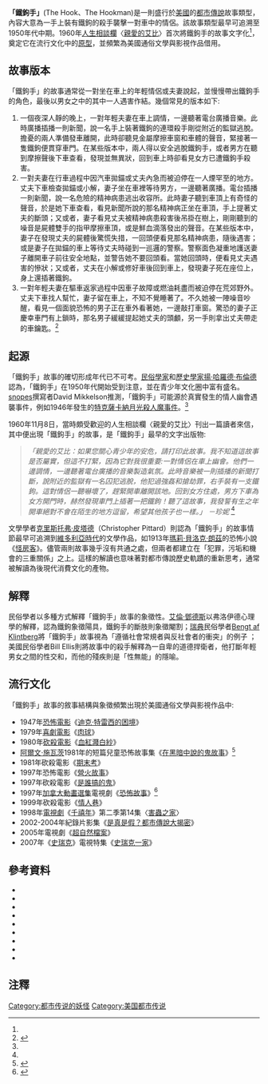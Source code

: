'''「鐵鉤手」'''(The Hook、The Hookman{{Sfn|Brunvand|2003|p=49}})是一則盛行於[[美國|美國]]的[[都市傳說|都市傳說]]故事類型，內容大意為一手上裝有鐵鉤的殺手襲擊一對車中的情侶。該故事類型最早可追溯至1950年代中期。1960年[https://en.wikipedia.org/wiki/Advice_column 人生相談欄]〈[https://en.wikipedia.org/wiki/Dear_Abby 親愛的艾比]〉首次將鐵鉤手的故事文字化<ref name=snopes/>，奠定它在流行文化中的[[原型|原型]]，並頻繁為美國通俗文學與影視作品借用。

==故事版本==
「鐵鉤手」的故事通常從一對坐在車上的年輕情侶或夫妻說起，並慢慢帶出鐵鉤手的角色，最後以男女之中的其中一人遇害作結。幾個常見的版本如下:

#一個夜深人靜的晚上，一對年輕夫妻在車上調情，一邊聽著電台廣播音樂。此時廣播插播一則新聞，說一名手上裝著鐵鉤的連環殺手剛從附近的監獄逃脫。擔憂的兩人準備發車離開，此時卻聽見金屬摩擦車窗和車體的聲音，緊接著一隻鐵鉤便貫穿車門。在某些版本中，兩人得以安全逃脫鐵鉤手，或者男方在聽到摩擦聲後下車查看，發現並無異狀，回到車上時卻看見女方已遭鐵鉤手殺害。
#一對夫妻在行車過程中因汽車拋錨或丈夫內急而被迫停在一人煙罕至的地方。丈夫下車檢查拋錨或小解，妻子坐在車裡等待男方，一邊聽著廣播。電台插播一則新聞，說一名危險的精神病患逃出收容所。此時妻子聽到車頂上有奇怪的聲音，於是她下車查看，看見新聞所說的那名精神病正坐在車頂，手上提著丈夫的斷頭；又或者，妻子看見丈夫被精神病患殺害後吊掛在樹上，剛剛聽到的噪音是屍體雙手的指甲摩擦車頂，或是鮮血滴落發出的聲音。在某些版本中，妻子在發現丈夫的屍體後驚慌失措，一回頭便看見那名精神病患，隨後遇害；或是妻子在拋錨的車上等待丈夫時碰到一巡邏的警察。警察面色凝重地護送妻子離開車子前往安全地點，並警告她不要回頭看。當她回頭時，便看見丈夫遇害的慘狀；又或者，丈夫在小解或修好車後回到車上，發現妻子死在座位上，身上還插著鐵鉤。
#一對年輕夫妻在驅車返家過程中因車子故障或燃油耗盡而被迫停在荒郊野外。丈夫下車找人幫忙，妻子留在車上，不知不覺睡著了。不久她被一陣噪音吵醒，看見一個面貌恐怖的男子正在車外看著她，一邊敲打車窗。驚恐的妻子正慶幸車門有上鎖時，那名男子緩緩提起她丈夫的頭顱，另一手則拿出丈夫帶走的車鑰匙。<ref name=snopes>{{cite web | url = https://www.snopes.com/fact-check/the-hook/ | title = The Hook:An escaped killer interrupts a young couple's make-out session. | last = Mikkelson | first = David | date = 2 December 1998 | website = snopes.com | access-date = 11 July 2019}}</ref>

==起源==
「鐵鉤手」故事的確切形成年代已不可考。[[民俗學家|民俗學家]]和[[歷史學家|歷史學家]][https://en.wikipedia.org/wiki/Jan_Harold_Brunvand 揚·哈羅德·布倫德]認為，「鐵鉤手」在1950年代開始受到注意，並在青少年文化圈中富有盛名。[[snopes|snopes]]撰寫者David Mikkelson推測，「鐵鉤手」可能源於真實發生的情人幽會遇襲事件，例如1946年發生的[[特克薩卡納月光殺人魔事件|特克薩卡納月光殺人魔事件]]。<ref name=snopes/>

1960年11月8日，當時頗受歡迎的人生相談欄〈親愛的艾比〉刊出一篇讀者來信，其中便出現「鐵鉤手」的故事，是「鐵鉤手」最早的文字出版物:


<blockquote>''「親愛的艾比：如果您關心青少年的安危，請打印此故事。我不知道這故事是否屬實，但這不打緊，因為它對我很重要:一對情侶在車上幽會。他們一邊調情，一邊聽著電台廣播的音樂製造氣氛。此時音樂被一則插播的新聞打斷，說附近的監獄有一名囚犯逃脫，他犯過強姦和搶劫罪，右手裝有一支鐵鉤。這對情侶一聽嚇壞了，趕緊開車離開該地。回到女方住處，男方下車為女方開門時，赫然發現車門上插著一把鐵鉤！聽了這故事，我發誓有生之年開車絕對不會在陌生的地方逗留，希望其他孩子也一樣。」 －珍妮''  <ref name=snopes/>{{Sfn|Brunvand|2003|pages=48–49}}</blockquote>

文學學者[[克里斯托弗·皮塔德|克里斯托弗·皮塔德]]（Christopher Pittard）則認為「鐵鉤手」的故事情節最早可追溯到[[維多利亞時代|維多利亞時代]]的文學作品，如1913年[[瑪莉·貝洛克·朗茲|瑪莉·貝洛克·朗茲]]的恐怖小說《[https://en.wikipedia.org/wiki/The_Lodger_(novel) 怪房客]》。儘管兩則故事幾乎沒有共通之處，但兩者都建立在「犯罪，污垢和機會的三重關係」之上。這樣的解讀也意味著對都市傳說歷史軌蹟的重新思考，通常被解讀為後現代消費文化的產物。{{Sfn|Pittard|2011|p=188}}

==解釋==
民俗學者以多種方式解釋「鐵鉤手」故事的象徵性。[https://en.wikipedia.org/wiki/Alan_Dundes 艾倫·鄧德斯]以弗洛伊德心理學的解釋，認為鐵鉤象徵陽具，鐵鉤手的斷肢則象徵閹割{{Sfn|Brunvand|2003|pages=50–51}}；[[瑞典|瑞典]]民俗學者[https://en.wikipedia.org/wiki/Bengt_af_Klintberg Bengt af Klintberg]將「鐵鉤手」故事視為「遵循社會常規者與反社會者的衝突」的例子{{Sfn|Brunvand|2001|pages=200–201}}
；美國民俗學者Bill Ellis則將故事中的殺手解釋為一自卑的道德捍衛者，他打斷年輕男女之間的性交和，而他的殘疾則是「性無能」的隱喻。{{Sfn|Ellis|1987|pages=31–60}} 

==流行文化==
「鐵鉤手」故事的敘事結構與象徵頻繁出現於美國通俗文學與影視作品中:
*1947年[[恐怖電影|恐怖電影]]《[https://en.wikipedia.org/wiki/Dick_Tracy%27s_Dilemma 迪克·特雷西的困境]》
*1979年[[喜劇電影|喜劇電影]]《[https://en.wikipedia.org/wiki/Meatballs_(film) 肉球]》
*1980年[[砍殺電影|砍殺電影]]《[[血紅濺白紗|血紅濺白紗]]》
*[[阿爾文·施瓦茨|阿爾文·施瓦茨]]1981年的短篇兒童恐怖故事集《[[在黑暗中說的鬼故事_(童書)|在黑暗中說的鬼故事]]》<ref>{{cite web | url =https://www.geek.com/geek-cetera/11-of-the-scariest-stories-to-tell-in-the-dark-1635643/ | title = 11 of the scariest stories to tell in the dark | last = Dietsch | first =T.J. | date =30 October 2015 | website = geek.com | access-date = 11 July 2019 | quote = Another widespread urban legend from the 80s and 90s, “High Beams” follows the misadventures of a young woman who seems to be in danger from the man driving the truck behind her car.}}</ref>
*1981年砍殺電影《[https://en.wikipedia.org/wiki/Final_Exam_(1981_film) 期末考]》
*1997年恐怖電影《[https://en.wikipedia.org/wiki/Campfire_Tales_(1997_film) 營火故事]》
*1997年砍殺電影《[[是誰搞的鬼|是誰搞的鬼]]》
*1997年[[加拿大|加拿大]][[動畫|動畫]][[選集|選集]]電視劇《[https://en.wikipedia.org/wiki/Freaky_Stories 恐怖故事]》<ref>{{cite book |last1=de Vos |first1=Gail |title=What Happens Next? Contemporary Urban Legends and Popular Culture |date=2012 |publisher=ABC-CLIO |page=11}}</ref>
*1999年砍殺電影《[https://en.wikipedia.org/wiki/Lovers_Lane_(1999_film) 情人巷]》
*1998年[[電視劇|電視劇]]《[https://en.wikipedia.org/wiki/Millennium_(TV_series) 千禧年]》第二季第14集〈[https://en.wikipedia.org/wiki/The_Pest_House 害蟲之家]〉
*2002-2004年紀錄片影集《[https://en.wikipedia.org/wiki/Mostly_True_Stories%3F:_Urban_Legends_Revealed 是真是假？都市傳說大揭密]》
*2005年電視劇《[[超自然檔案|超自然檔案]]》
*2007年《[[史瑞克|史瑞克]]》電視特集《[https://en.wikipedia.org/wiki/Shrek_the_Halls 史瑞克一家]》

==參考資料==
*{{cite book| last=Armstrong| first=Kent Bryon| year=2003| title=Slasher Films: An International Filmography, 1960 Through 2001 |publisher=McFarland| isbn=978-0-786-41462-8 |ref=harv}}
*{{cite book|last=Brunvand|first= Jan Harold |author-link=Jan Harold Brunvand|title=The Vanishing Hitchhiker: American Urban Legends & Their Meanings| location=New York|publisher= W.W. Norton & Company| date=December 17, 2003|  ref=harv}}  
*{{cite book|last=Brunvand|first= Jan Harold |author-link=Jan Harold Brunvand|title=Encyclopedia of Urban Legends | location=New York|publisher= W.W. Norton & Company|year=2001| ref=harv | url=https://books.google.com/books?id=9xOb-19lXx8C&printsec=frontcover&dq=Encyclopedia+of+Urban+Legends&hl=en&sa=X&ved=0ahUKEwiAsKeUofLSAhUi94MKHRXcAeIQ6AEIHDAA#v=onepage&q=Encyclopedia%20of%20Urban%20Legends&f=false | isbn=978-1-59884-720-8}}  
*{{cite book|last=Brunvand|first=Jan Harold|author-link=Jan Harold Brunvand|title=Be Afraid, Be Very Afraid: The Book of Scary Urban Legends|location=New York|publisher=W.W. Norton & Company|year=2004|ref=harv|isbn=978-0-393-32613-0|url-access=registration|url=https://archive.org/details/beafraidbeveryaf00janh}}  
*{{cite book|last=Ellis |first= Bill| chapter=Why Are Verbatim Transcripts of Legends Necessary?|editor=G. Bennett, P. Smith and J. Widdowson||title=Perspectives on Contemporary Legend II|year= 1987| ref=harv| publisher=Sheffield Acad. Press | isbn=978-1-850-75118-2|url=https://books.google.com/books/about/Perspectives_on_Contemporary_Legend.html?id=GhAMAAAAYAAJ}}
*{{cite book | last=Everman | first=Welch D.| year=200| title=Cult Horror Films: From Attack of the 50 Foot Woman to Zombies of Mora Tau| url=https://archive.org/details/culthorrorfilmsf0000ever | publisher=Citadel| isbn= 978-0-806-51425-3 |ref=harv}}
*{{cite book|last=Harper|first=Jim|year=2004|title=Legacy of Blood: A Comprehensive Guide to Slasher Movies| publisher=Critical Vision| isbn=978-1-900-48639-2| ref=harv}}
*{{cite book|last=Koven|first=Mikel| title=Film, Folklore, and Urban Legends| publisher=Scarecrow Press|year=2007|isbn=978-0-810-86025-4| ref=harv}}
*{{cite book|last=Pittard | first=Christopher| title=Purity and Contamination in Late Victorian Detective Fiction| publisher=Routledge |year=2011| isbn=978-0-754-66813-8 | ref=harv}}
{{colend}}

==注釋==
[[Category:都市传说的妖怪|Category:都市传说的妖怪]]
[[Category:美国都市传说|Category:美国都市传说]]